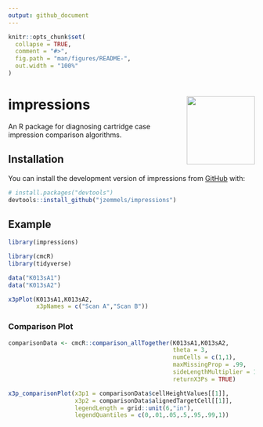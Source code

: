 ```yaml
---
output: github_document
---
```


<!-- README.md is generated from README.Rmd. Please edit that file -->

```r
knitr::opts_chunk$set(
  collapse = TRUE,
  comment = "#>",
  fig.path = "man/figures/README-",
  out.width = "100%"
)
```

# impressions <img src="man/figures/logo.png" align="right" height="139" />

<!-- badges: start -->
<!-- badges: end -->

An R package for diagnosing cartridge case impression comparison algorithms.

## Installation

You can install the development version of impressions from [GitHub](https://github.com/) with:

``` r
# install.packages("devtools")
devtools::install_github("jzemmels/impressions")
```

## Example

```r
library(impressions)

library(cmcR)
library(tidyverse)

data("K013sA1")
data("K013sA2")
```

```r
x3pPlot(K013sA1,K013sA2,
        x3pNames = c("Scan A","Scan B"))
```

### Comparison Plot

```r
comparisonData <- cmcR::comparison_allTogether(K013sA1,K013sA2,
                                               theta = 3,
                                               numCells = c(1,1),
                                               maxMissingProp = .99,
                                               sideLengthMultiplier = 1.1,
                                               returnX3Ps = TRUE)
```


```r
x3p_comparisonPlot(x3p1 = comparisonData$cellHeightValues[[1]],
                   x3p2 = comparisonData$alignedTargetCell[[1]],
                   legendLength = grid::unit(6,"in"),
                   legendQuantiles = c(0,.01,.05,.5,.95,.99,1))
```

